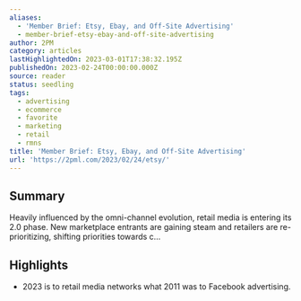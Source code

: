 ```yaml
---
aliases:
  - 'Member Brief: Etsy, Ebay, and Off-Site Advertising'
  - member-brief-etsy-ebay-and-off-site-advertising
author: 2PM
category: articles
lastHighlightedOn: 2023-03-01T17:38:32.195Z
publishedOn: 2023-02-24T00:00:00.000Z
source: reader
status: seedling
tags:
  - advertising
  - ecommerce
  - favorite
  - marketing
  - retail
  - rmns
title: 'Member Brief: Etsy, Ebay, and Off-Site Advertising'
url: 'https://2pml.com/2023/02/24/etsy/'
---
```

## Summary

Heavily influenced by the omni-channel evolution, retail media is entering its 2.0 phase. New marketplace entrants are gaining steam and retailers are re-prioritizing, shifting priorities towards c…

## Highlights

- 2023 is to retail media networks what 2011 was to Facebook advertising.
